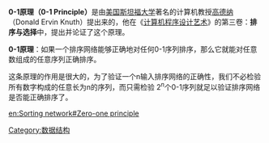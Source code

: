 {{noteTA
|G1=IT
}}
{{Unreferenced|time=2012-12-25T13:28:54+00:00 }}
'''0-1原理（0-1 Principle）'''是由[[美國|美国]][[史丹佛大學|斯坦福大学]]著名的计算机教授[[高德纳|高德纳]]（Donald Ervin Knuth）提出来的，他在《[[计算机程序设计艺术|计算机程序设计艺术]]》的第三卷：'''排序与选择'''中，提出并论证了这个原理。

'''0-1原理'''：如果一个排序网络能够正确地对任何0-1序列排序，那么它就能对任意数组成的任意序列正确排序。

这条原理的作用是很大的，为了验证一个n输入排序网络的正确性，我们不必检验所有数字构成的任意长为n的序列，而只需检验
<math>2^n</math>个0-1序列就足以验证排序网络是否能正确排序了。

[[Category:数据结构|Category:数据结构]]

[[en:Sorting_network#Zero-one_principle|en:Sorting network#Zero-one principle]]